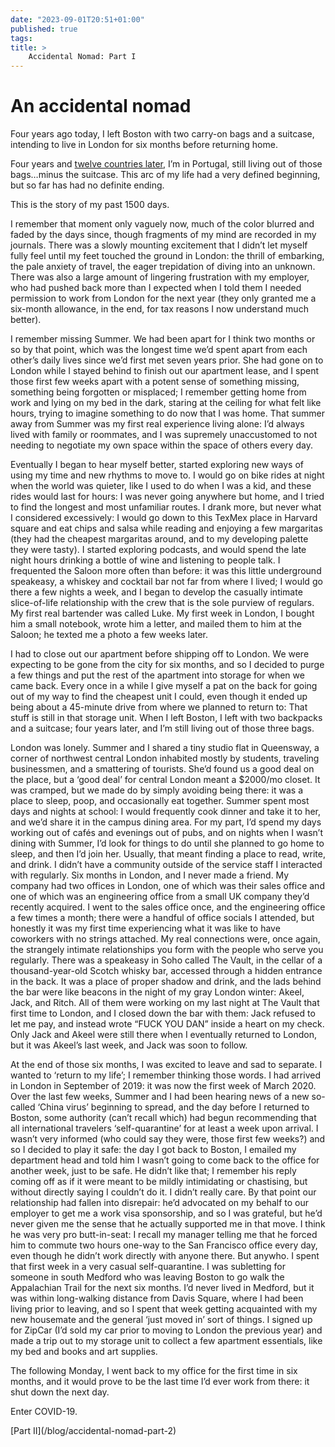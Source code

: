 ```yaml
---
date: "2023-09-01T20:51+01:00"
published: true
tags:
title: >
    Accidental Nomad: Part I
---
```

# An accidental nomad

<Nomad/>

Four years ago today, I left Boston with two carry-on bags and a suitcase, intending to live in London for six months before returning home.

Four years and [twelve countries later](https://nomadlist.com/@daniel13rady), I’m in Portugal, still living out of those bags…minus the suitcase. This arc of my life had a very defined beginning, but so far has had no definite ending.

This is the story of my past 1500 days.

<Stars/>

I remember that moment only vaguely now, much of the color blurred and faded by the days since, though fragments of my mind are recorded in my journals. There was a slowly mounting excitement that I didn’t let myself fully feel until my feet touched the ground in London: the thrill of embarking, the pale anxiety of travel, the eager trepidation of diving into an unknown. There was also a large amount of lingering frustration with my employer, who had pushed back more than I expected when I told them I needed permission to work from London for the next year (they only granted me a six-month allowance, in the end, for tax reasons I now understand much better).

I remember missing Summer. We had been apart for I think two months or so by that point, which was the longest time we’d spent apart from each other’s daily lives since we’d first met seven years prior. She had gone on to London while I stayed behind to finish out our apartment lease, and I spent those first few weeks apart with a potent sense of something missing, something being forgotten or misplaced; I remember getting home from work and lying on my bed in the dark, staring at the ceiling for what felt like hours, trying to imagine something to do now that I was home. That summer away from Summer was my first real experience living alone: I’d always lived with family or roommates, and I was supremely unaccustomed to not needing to negotiate my own space within the space of others every day.

Eventually I began to hear myself better, started exploring new ways of using my time and new rhythms to move to. I would go on bike rides at night when the world was quieter, like I used to do when I was a kid, and these rides would last for hours: I was never going anywhere but home, and I tried to find the longest and most unfamiliar routes. I drank more, but never what I considered excessively: I would go down to this TexMex place in Harvard square and eat chips and salsa while reading and enjoying a few margaritas (they had the cheapest margaritas around, and to my developing palette they were tasty). I started exploring podcasts, and would spend the late night hours drinking a bottle of wine and listening to people talk. I frequented the Saloon more often than before: it was this little underground speakeasy, a whiskey and cocktail bar not far from where I lived; I would go there a few nights a week, and I began to develop the casually intimate slice-of-life relationship with the crew that is the sole purview of regulars. My first real bartender was called Luke. My first week in London, I bought him a small notebook, wrote him a letter, and mailed them to him at the Saloon; he texted me a photo a few weeks later.

I had to close out our apartment before shipping off to London. We were expecting to be gone from the city for six months, and so I decided to purge a few things and put the rest of the apartment into storage for when we came back. Every once in a while I give myself a pat on the back for going out of my way to find the cheapest unit I could, even though it ended up being about a 45-minute drive from where we planned to return to: That stuff is still in that storage unit. When I left Boston, I left with two backpacks and a suitcase; four years later, and I’m still living out of those three bags.

London was lonely. Summer and I shared a tiny studio flat in Queensway, a corner of northwest central London inhabited mostly by students, traveling businessmen, and a smattering of tourists. She’d found us a good deal on the place, but a ‘good deal’ for central London meant a $2000/mo closet. It was cramped, but we made do by simply avoiding being there: it was a place to sleep, poop, and occasionally eat together. Summer spent most days and nights at school: I would frequently cook dinner and take it to her, and we’d share it in the campus dining area. For my part, I’d spend my days working out of cafés and evenings out of pubs, and on nights when I wasn’t dining with Summer, I’d look for things to do until she planned to go home to sleep, and then I’d join her. Usually, that meant finding a place to read, write, and drink. I didn’t have a community outside of the service staff I interacted with regularly. Six months in London, and I never made a friend. My company had two offices in London, one of which was their sales office and one of which was an engineering office from a small UK company they’d recently acquired. I went to the sales office once, and the engineering office a few times a month; there were a handful of office socials I attended, but honestly it was my first time experiencing what it was like to have coworkers with no strings attached. My real connections were, once again, the strangely intimate relationships you form with the people who serve you regularly. There was a speakeasy in Soho called The Vault, in the cellar of a thousand-year-old Scotch whisky bar, accessed through a hidden entrance in the back. It was a place of proper shadow and drink, and the lads behind the bar were like beacons in the night of my gray London winter: Akeel, Jack, and Ritch. All of them were working on my last night at The Vault that first time to London, and I closed down the bar with them: Jack refused to let me pay, and instead wrote “FUCK YOU DAN” inside a heart on my check. Only Jack and Akeel were still there when I eventually returned to London, but it was Akeel’s last week, and Jack was soon to follow.

At the end of those six months, I was excited to leave and sad to separate. I wanted to ‘return to my life’; I remember thinking those words. I had arrived in London in September of 2019: it was now the first week of March 2020. Over the last few weeks, Summer and I had been hearing news of a new so-called ‘China virus’ beginning to spread, and the day before I returned to Boston, some authority (can’t recall which) had begun recommending that all international travelers ‘self-quarantine’ for at least a week upon arrival. I wasn’t very informed (who could say they were, those first few weeks?) and so I decided to play it safe: the day I got back to Boston, I emailed my department head and told him I wasn’t going to come back to the office for another week, just to be safe. He didn’t like that; I remember his reply coming off as if it were meant to be mildly intimidating or chastising, but without directly saying I couldn’t do it. I didn’t really care. By that point our relationship had fallen into disrepair: he’d advocated on my behalf to our employer to get me a work visa sponsorship, and so I was grateful, but he’d never given me the sense that he actually supported me in that move. I think he was very pro butt-in-seat: I recall my manager telling me that he forced him to commute two hours one-way to the San Francisco office every day, even though he didn’t work directly with anyone there. But anywho. I spent that first week in a very casual self-quarantine. I was subletting for someone in south Medford who was leaving Boston to go walk the Appalachian Trail for the next six months. I’d never lived in Medford, but it was within long-walking distance from Davis Square, where I had been living prior to leaving, and so I spent that week getting acquainted with my new housemate and the general ‘just moved in’ sort of things. I signed up for ZipCar (I’d sold my car prior to moving to London the previous year) and made a trip out to my storage unit to collect a few apartment essentials, like my bed and books and art supplies.

The following Monday, I went back to my office for the first time in six months, and it would prove to be the last time I’d ever work from there: it shut down the next day.

Enter COVID-19.

<Stars/>
<Series>
  <Series.Next>[Part II](/blog/accidental-nomad-part-2)</Series.Next>
</Series>